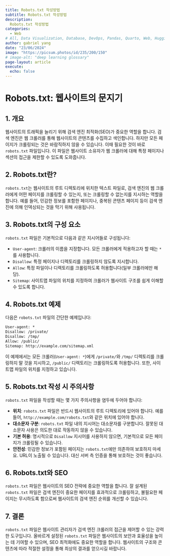 ```yaml
---
title: Robots.txt 작성방법
subtitle: Robots.txt 작성방법
description:
  Robots.txt 작성방법
categories:
  - Web
# All, Data Visualization, Database, DevOps, Pandas, Quarto, Web, HuggingFace
author: gabriel yang
date: "23/06/2024"
image: "https://picsum.photos/id/235/200/150"
# image-alt: "deep learning glossary"
page-layout: article
execute:
  echo: false
---
```


# Robots.txt: 웹사이트의 문지기

## 1. 개요

웹사이트의 트래픽을 늘리기 위해 검색 엔진 최적화(SEO)가 중요한 역할을 합니다. 검색 엔진은 웹 크롤러를 통해 웹사이트의 콘텐츠를 수집하고 색인합니다. 하지만 모든 페이지가 크롤링되는 것은 바람직하지 않을 수 있습니다. 이때 필요한 것이 바로 `robots.txt` 파일입니다. 이 파일은 웹사이트 소유자가 웹 크롤러에 대해 특정 페이지나 섹션의 접근을 제한할 수 있도록 도와줍니다.

## 2. Robots.txt란?

`robots.txt`는 웹사이트의 루트 디렉토리에 위치한 텍스트 파일로, 검색 엔진의 웹 크롤러에게 어떤 페이지를 크롤링할 수 있는지, 또는 크롤링할 수 없는지를 지시하는 역할을 합니다. 예를 들어, 민감한 정보를 포함한 페이지나, 중복된 콘텐츠 페이지 등이 검색 엔진에 의해 인덱싱되는 것을 막기 위해 사용됩니다.

## 3. Robots.txt의 구성 요소

`robots.txt` 파일은 기본적으로 다음과 같은 지시어들로 구성됩니다:

- `User-agent`: 크롤러의 이름을 지정합니다. 모든 크롤러에게 적용하고자 할 때는 `*`를 사용합니다.
- `Disallow`: 특정 페이지나 디렉토리를 크롤링하지 않도록 지시합니다.
- `Allow`: 특정 파일이나 디렉토리를 크롤링하도록 허용합니다(일부 크롤러에만 해당).
- `Sitemap`: 사이트맵 파일의 위치를 지정하여 크롤러가 웹사이트 구조를 쉽게 이해할 수 있도록 합니다.

## 4. Robots.txt 예제

다음은 `robots.txt` 파일의 간단한 예제입니다:

```txt
User-agent: *
Disallow: /private/
Disallow: /tmp/
Allow: /public/
Sitemap: http://example.com/sitemap.xml
```

이 예제에서는 모든 크롤러(`User-agent: *`)에게 `/private/`와 `/tmp/` 디렉토리를 크롤링하지 말 것을 지시하고, `/public/` 디렉토리는 크롤링하도록 허용합니다. 또한, 사이트맵 파일의 위치를 지정하고 있습니다.

## 5. Robots.txt 작성 시 주의사항

`robots.txt` 파일을 작성할 때는 몇 가지 주의사항을 염두에 두어야 합니다:

- **위치**: `robots.txt` 파일은 반드시 웹사이트의 루트 디렉토리에 있어야 합니다. 예를 들어, `http://example.com/robots.txt`와 같은 위치에 있어야 합니다.
- **대소문자 구분**: `robots.txt` 파일 내의 지시어는 대소문자를 구분합니다. 잘못된 대소문자 사용은 의도한 대로 작동하지 않을 수 있습니다.
- **기본 허용**: 명시적으로 `Disallow` 지시어를 사용하지 않으면, 기본적으로 모든 페이지가 크롤링될 수 있습니다.
- **안전성**: 민감한 정보가 포함된 페이지는 `robots.txt`에만 의존하여 보호하지 마세요. URL이 노출될 수 있습니다. 대신 서버 측 인증을 통해 보호하는 것이 좋습니다.

## 6. Robots.txt와 SEO

`robots.txt` 파일은 웹사이트의 SEO 전략에 중요한 역할을 합니다. 잘 설계된 `robots.txt` 파일은 검색 엔진이 중요한 페이지를 효과적으로 크롤링하고, 불필요한 페이지는 무시하도록 함으로써 웹사이트의 검색 엔진 순위를 개선할 수 있습니다.

## 7. 결론

`robots.txt` 파일은 웹사이트 관리자가 검색 엔진 크롤러의 접근을 제어할 수 있는 강력한 도구입니다. 올바르게 설정된 `robots.txt` 파일은 웹사이트의 보안과 효율성을 높이는 데 기여할 수 있으며, SEO 최적화에도 중요한 역할을 합니다. 웹사이트의 구조와 콘텐츠에 따라 적절한 설정을 통해 최상의 결과를 얻으시길 바랍니다.